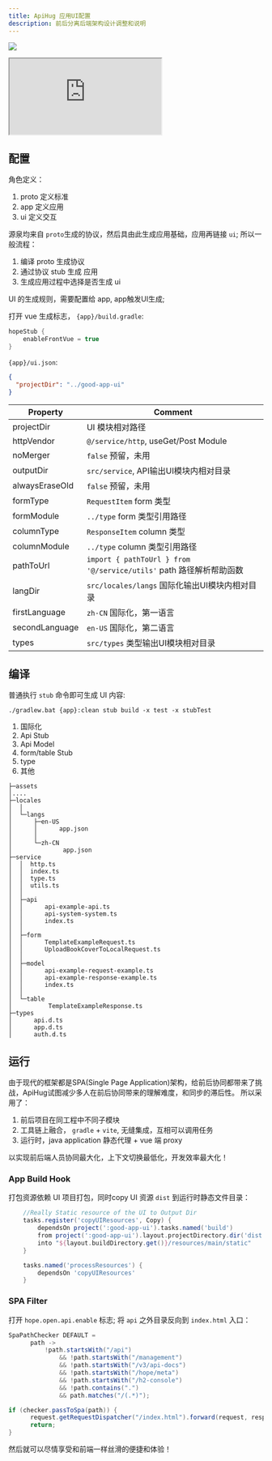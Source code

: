 ```yaml
---
title: ApiHug 应用UI配置
description: 前后分离后端架构设计调整和说明
---
```


<a target="_blank" href="https://search.maven.org/artifact/com.apihug/it-bom"><img
  src="https://img.shields.io/maven-central/v/com.apihug/it-bom.svg?label=Maven%20Central"/></a>

<div>
  <iframe
    src="https://plugins.jetbrains.com/embeddable/install/23534"
    border="0"
    height={'48px'}
    allow="accelerometer; autoplay; clipboard-write; encrypted-media; gyroscope; picture-in-picture"
    allowFullScreen
  ></iframe>
</div>

## 配置

角色定义：

1. proto 定义标准
2. app 定义应用
3. ui 定义交互

源泉均来自 `proto`生成的协议，然后具由此生成应用基础，应用再链接 `ui`; 所以一般流程：

1. 编译 proto 生成协议
2. 通过协议 stub 生成 应用
3. 生成应用过程中选择是否生成 ui

UI 的生成规则，需要配置给 app, app触发UI生成;

打开 vue 生成标志， `{app}/build.gradle`:

```groovy
hopeStub {
    enableFrontVue = true
}
```

`{app}/ui.json`:

```json
{
  "projectDir": "../good-app-ui"
}
```

| Property       | Comment                                                      |
|----------------|--------------------------------------------------------------|
| projectDir     | UI 模块相对路径                                                    |
| httpVendor     | `@/service/http`, useGet/Post Module                         |
| noMerger       | `false` 预留，未用                                                |
| outputDir      | `src/service`, API输出UI模块内相对目录                                |
| alwaysEraseOld | `false` 预留，未用                                                |
| formType       | `RequestItem` form 类型                                        |
| formModule     | `../type`     form 类型引用路径                                    |
| columnType     | `ResponseItem`  column 类型                                    |
| columnModule   | `../type`       column 类型引用路径                                |
| pathToUrl      | `import { pathToUrl } from '@/service/utils'`  path 路径解析帮助函数 |
| langDir        | `src/locales/langs` 国际化输出UI模块内相对目录                           |
| firstLanguage  | `zh-CN`  国际化，第一语言                                            |
| secondLanguage | `en-US`  国际化，第二语言                                            |
| types          | `src/types` 类型输出UI模块相对目录                                     |


## 编译

普通执行 `stub` 命令即可生成 UI 内容:

`./gradlew.bat {app}:clean stub build -x test -x stubTest`

1. 国际化
2. Api Stub
3. Api Model
4. form/table Stub
5. type
6. 其他

```
├─assets
│....
├─locales
│  │  
│  └─langs
│      ├─en-US
│      │      app.json
│      │
│      └─zh-CN
│              app.json
├─service
│  │  http.ts
│  │  index.ts
│  │  type.ts
│  │  utils.ts
│  │
│  ├─api
│  │      api-example-api.ts
│  │      api-system-system.ts
│  │      index.ts
│  │
│  ├─form
│  │      TemplateExampleRequest.ts
│  │      UploadBookCoverToLocalRequest.ts
│  │
│  ├─model
│  │      api-example-request-example.ts
│  │      api-example-response-example.ts
│  │      index.ts
│  │
│  └─table
│          TemplateExampleResponse.ts
├─types
│      api.d.ts
│      app.d.ts
│      auth.d.ts

```


## 运行

由于现代的框架都是SPA(Single Page Application)架构，给前后协同都带来了挑战，ApiHug试图减少多人在前后协同带来的理解难度，和同步的滞后性。 
所以采用了：

1. 前后项目在同工程中不同子模块
2. 工具链上融合， `gradle` +  `vite`, 无缝集成，互相可以调用任务
3. 运行时，java application 静态代理 + vue 端 proxy

以实现前后端人员协同最大化，上下文切换最低化，开发效率最大化！

### App Build Hook

打包资源依赖 UI 项目打包，同时copy UI 资源 `dist` 到运行时静态文件目录：

```groovy
    //Really Static resource of the UI to Output Dir
    tasks.register('copyUIResources', Copy) {
        dependsOn project(':good-app-ui').tasks.named('build')
        from project(':good-app-ui').layout.projectDirectory.dir('dist')
        into "${layout.buildDirectory.get()}/resources/main/static"
    }

    tasks.named('processResources') {
        dependsOn 'copyUIResources'
    }
```

### SPA Filter

打开 `hope.open.api.enable` 标志; 将 `api` 之外目录反向到 `index.html` 入口：

```java
SpaPathChecker DEFAULT =
      path ->
          !path.startsWith("/api")
              && !path.startsWith("/management")
              && !path.startsWith("/v3/api-docs")
              && !path.startsWith("/hope/meta")
              && !path.startsWith("/h2-console")
              && !path.contains(".")
              && path.matches("/(.*)");

if (checker.passToSpa(path)) {
      request.getRequestDispatcher("/index.html").forward(request, response);
      return;
}
```

然后就可以尽情享受和前端一样丝滑的便捷和体验！

